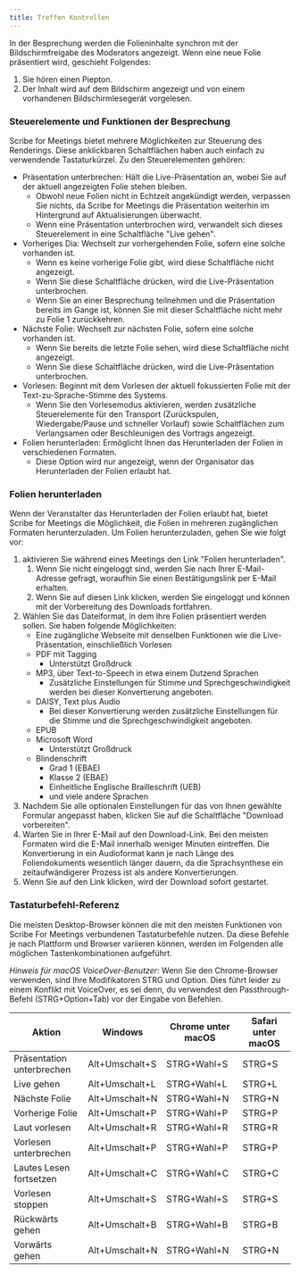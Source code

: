 ```yaml
---
title: Treffen Kontrollen
---
```



In der Besprechung werden die Folieninhalte synchron mit der Bildschirmfreigabe des Moderators angezeigt. Wenn eine neue Folie präsentiert wird, geschieht Folgendes:
1. Sie hören einen Piepton.
1. Der Inhalt wird auf dem Bildschirm angezeigt und von einem vorhandenen Bildschirmlesegerät vorgelesen.

### Steuerelemente und Funktionen der Besprechung

Scribe for Meetings bietet mehrere Möglichkeiten zur Steuerung des Renderings. Diese anklickbaren Schaltflächen haben auch einfach zu verwendende Tastaturkürzel. Zu den Steuerelementen gehören:
* Präsentation unterbrechen: Hält die Live-Präsentation an, wobei Sie auf der aktuell angezeigten Folie stehen bleiben.      
    * Obwohl neue Folien nicht in Echtzeit angekündigt werden, verpassen Sie nichts, da Scribe for Meetings die Präsentation weiterhin im Hintergrund auf Aktualisierungen überwacht.
    * Wenn eine Präsentation unterbrochen wird, verwandelt sich dieses Steuerelement in eine Schaltfläche "Live gehen".
* Vorheriges Dia: Wechselt zur vorhergehenden Folie, sofern eine solche vorhanden ist.
    * Wenn es keine vorherige Folie gibt, wird diese Schaltfläche nicht angezeigt.
    * Wenn Sie diese Schaltfläche drücken, wird die Live-Präsentation unterbrochen.
    * Wenn Sie an einer Besprechung teilnehmen und die Präsentation bereits im Gange ist, können Sie mit dieser Schaltfläche nicht mehr zu Folie 1 zurückkehren.
* Nächste Folie: Wechselt zur nächsten Folie, sofern eine solche vorhanden ist.
    * Wenn Sie bereits die letzte Folie sehen, wird diese Schaltfläche nicht angezeigt.
    * Wenn Sie diese Schaltfläche drücken, wird die Live-Präsentation unterbrochen.
* Vorlesen: Beginnt mit dem Vorlesen der aktuell fokussierten Folie mit der Text-zu-Sprache-Stimme des Systems.
    * Wenn Sie den Vorlesemodus aktivieren, werden zusätzliche Steuerelemente für den Transport (Zurückspulen, Wiedergabe/Pause und schneller Vorlauf) sowie Schaltflächen zum Verlangsamen oder Beschleunigen des Vortrags angezeigt.
* Folien herunterladen: Ermöglicht Ihnen das Herunterladen der Folien in verschiedenen Formaten.
    * Diese Option wird nur angezeigt, wenn der Organisator das Herunterladen der Folien erlaubt hat.

### Folien herunterladen

Wenn der Veranstalter das Herunterladen der Folien erlaubt hat, bietet Scribe for Meetings die Möglichkeit, die Folien in mehreren zugänglichen Formaten herunterzuladen. Um Folien herunterzuladen, gehen Sie wie folgt vor:
1. aktivieren Sie während eines Meetings den Link "Folien herunterladen".
	1. Wenn Sie nicht eingeloggt sind, werden Sie nach Ihrer E-Mail-Adresse gefragt, woraufhin Sie einen Bestätigungslink per E-Mail erhalten.
	1. Wenn Sie auf diesen Link klicken, werden Sie eingeloggt und können mit der Vorbereitung des Downloads fortfahren.
1. Wählen Sie das Dateiformat, in dem Ihre Folien präsentiert werden sollen. Sie haben folgende Möglichkeiten:
    * Eine zugängliche Webseite mit denselben Funktionen wie die Live-Präsentation, einschließlich Vorlesen
    * PDF mit Tagging
        * Unterstützt Großdruck
    * MP3, über Text-to-Speech in etwa einem Dutzend Sprachen
        * Zusätzliche Einstellungen für Stimme und Sprechgeschwindigkeit werden bei dieser Konvertierung angeboten.
    * DAISY, Text plus Audio
        * Bei dieser Konvertierung werden zusätzliche Einstellungen für die Stimme und die Sprechgeschwindigkeit angeboten.
    * EPUB
    * Microsoft Word
        * Unterstützt Großdruck
    * Blindenschrift
        * Grad 1 (EBAE)
        * Klasse 2 (EBAE)
        * Einheitliche Englische Brailleschrift (UEB)
        * und viele andere Sprachen
1. Nachdem Sie alle optionalen Einstellungen für das von Ihnen gewählte Formular angepasst haben, klicken Sie auf die Schaltfläche "Download vorbereiten".
1. Warten Sie in Ihrer E-Mail auf den Download-Link. Bei den meisten Formaten wird die E-Mail innerhalb weniger Minuten eintreffen. Die Konvertierung in ein Audioformat kann je nach Länge des Foliendokuments wesentlich länger dauern, da die Sprachsynthese ein zeitaufwändigerer Prozess ist als andere Konvertierungen.
1. Wenn Sie auf den Link klicken, wird der Download sofort gestartet.

### Tastaturbefehl-Referenz

Die meisten Desktop-Browser können die mit den meisten Funktionen von Scribe For Meetings verbundenen Tastaturbefehle nutzen. Da diese Befehle je nach Plattform und Browser variieren können, werden im Folgenden alle möglichen Tastenkombinationen aufgeführt.

*Hinweis für macOS VoiceOver-Benutzer*: Wenn Sie den Chrome-Browser verwenden, sind Ihre Modifikatoren STRG und Option. Dies führt leider zu einem Konflikt mit VoiceOver, es sei denn, du verwendest den Passthrough-Befehl (STRG+Option+Tab) vor der Eingabe von Befehlen.

Aktion | Windows | Chrome unter macOS | Safari unter macOS
--- | --- | --- | ---
Präsentation unterbrechen | Alt+Umschalt+S | STRG+Wahl+S | STRG+S
Live gehen | Alt+Umschalt+L | STRG+Wahl+L | STRG+L
Nächste Folie | Alt+Umschalt+N | STRG+Wahl+N | STRG+N
Vorherige Folie | Alt+Umschalt+P | STRG+Wahl+P | STRG+P
Laut vorlesen | Alt+Umschalt+R | STRG+Wahl+R | STRG+R
Vorlesen unterbrechen | Alt+Umschalt+P | STRG+Wahl+P | STRG+P
Lautes Lesen fortsetzen | Alt+Umschalt+C | STRG+Wahl+C | STRG+C
Vorlesen stoppen | Alt+Umschalt+S | STRG+Wahl+S | STRG+S
Rückwärts gehen | Alt+Umschalt+B | STRG+Wahl+B | STRG+B
Vorwärts gehen | Alt+Umschalt+N | STRG+Wahl+N | STRG+N

